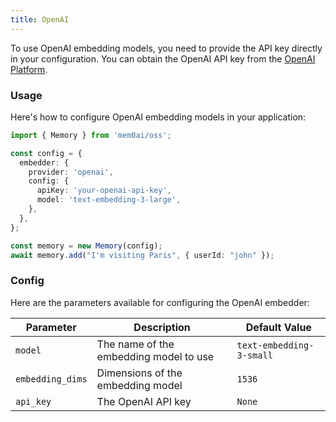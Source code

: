 ```yaml
---
title: OpenAI
---
```


To use OpenAI embedding models, you need to provide the API key directly in your configuration. You can obtain the OpenAI API key from the [OpenAI Platform](https://platform.openai.com/account/api-keys).

### Usage

Here's how to configure OpenAI embedding models in your application:

```typescript
import { Memory } from 'mem0ai/oss';

const config = {
  embedder: {
    provider: 'openai',
    config: {
      apiKey: 'your-openai-api-key',
      model: 'text-embedding-3-large',
    },
  },
};

const memory = new Memory(config);
await memory.add("I'm visiting Paris", { userId: "john" });
```

### Config

Here are the parameters available for configuring the OpenAI embedder:

| Parameter              | Description                                      | Default Value |
|------------------------|--------------------------------------------------|---------------|
| `model`                | The name of the embedding model to use           | `text-embedding-3-small` |
| `embedding_dims`       | Dimensions of the embedding model                 | `1536`        |
| `api_key`              | The OpenAI API key                               | `None`        |
